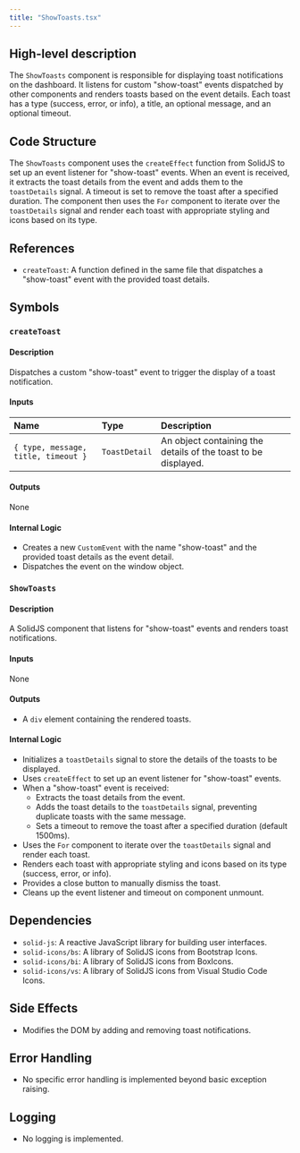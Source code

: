 ```yaml
---
title: "ShowToasts.tsx"
---
```


## High-level description
The `ShowToasts` component is responsible for displaying toast notifications on the dashboard. It listens for custom "show-toast" events dispatched by other components and renders toasts based on the event details. Each toast has a type (success, error, or info), a title, an optional message, and an optional timeout.

## Code Structure
The `ShowToasts` component uses the `createEffect` function from SolidJS to set up an event listener for "show-toast" events. When an event is received, it extracts the toast details from the event and adds them to the `toastDetails` signal. A timeout is set to remove the toast after a specified duration. The component then uses the `For` component to iterate over the `toastDetails` signal and render each toast with appropriate styling and icons based on its type.

## References
- `createToast`: A function defined in the same file that dispatches a "show-toast" event with the provided toast details.

## Symbols

### `createToast`
#### Description
Dispatches a custom "show-toast" event to trigger the display of a toast notification.

#### Inputs
| Name | Type | Description |
|:-----|:-----|:------------|
| `{ type, message, title, timeout }` | `ToastDetail` | An object containing the details of the toast to be displayed. |

#### Outputs
None

#### Internal Logic
- Creates a new `CustomEvent` with the name "show-toast" and the provided toast details as the event detail.
- Dispatches the event on the window object.

### `ShowToasts`
#### Description
A SolidJS component that listens for "show-toast" events and renders toast notifications.

#### Inputs
None

#### Outputs
- A `div` element containing the rendered toasts.

#### Internal Logic
- Initializes a `toastDetails` signal to store the details of the toasts to be displayed.
- Uses `createEffect` to set up an event listener for "show-toast" events.
- When a "show-toast" event is received:
    - Extracts the toast details from the event.
    - Adds the toast details to the `toastDetails` signal, preventing duplicate toasts with the same message.
    - Sets a timeout to remove the toast after a specified duration (default 1500ms).
- Uses the `For` component to iterate over the `toastDetails` signal and render each toast.
- Renders each toast with appropriate styling and icons based on its type (success, error, or info).
- Provides a close button to manually dismiss the toast.
- Cleans up the event listener and timeout on component unmount.

## Dependencies
- `solid-js`: A reactive JavaScript library for building user interfaces.
- `solid-icons/bs`: A library of SolidJS icons from Bootstrap Icons.
- `solid-icons/bi`: A library of SolidJS icons from BoxIcons.
- `solid-icons/vs`: A library of SolidJS icons from Visual Studio Code Icons.

## Side Effects
- Modifies the DOM by adding and removing toast notifications.

## Error Handling
- No specific error handling is implemented beyond basic exception raising.

## Logging
- No logging is implemented.
